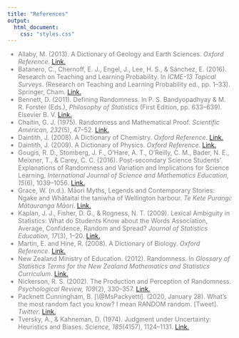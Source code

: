 ```yaml
---
title: "References"
output:
  html_document:
    css: "styles.css"
---
```

<body>
<ul style = "color: gray; font-family: "Gill Sans"; font-weight: 100;
  font-size: 50% !important;">
<li>Allaby, M. (2013). A Dictionary of Geology and Earth Sciences. <em>Oxford Reference</em>. <a href = https://www.oxfordreference.com/view/10.1093/acref/9780199653065.001.0001/acref-9780199653065 target="_blank"> Link.</a> </li>

<li>Batanero, C., Chernoff, E. J., Engel, J., Lee, H. S., & Sánchez, E. (2016). Research on Teaching and Learning Probability. In <em>ICME-13 Topical Surveys</em>. (Research on Teaching and Learning Probability ed., pp. 1–33). Springer, Cham. <a href = https://doi.org/10.1007/978-3-319-31625-3_1 target="_blank"> Link.</a> </li>

<li>Bennett, D. (2011). Defining Randomness. In P. S. Bandyopadhyay & M. R. Forster (Eds.), <em>Philosophy of Statistics</em> (First Edition, pp. 633–639). Elsevier B. V. <a href = https://doi.org/10.1016/B978-0-444-51862-0.50020-4 target="_blank"> Link.</a> </li>

<li>Chaitin, G. J. (1975). Randomness and Mathematical Proof. <em>Scientific American, 232</em>(5), 47–52. <a href = https://doi.org/10.1038/scientificamerican0575-47 target="_blank"> Link.</a> </li>

<li>Daintith, J. (2008). A Dictionary of Chemistry. <em>Oxford Reference</em>. <a href = https://www.oxfordreference.com/view/10.1093/acref/9780199204632.001.0001/acref-9780199204632 target="_blank"> Link.</a> </li>

<li>Daintith, J. (2009). A Dictionary of Physics. <em>Oxford Reference</em>. <a href = https://www.oxfordreference.com/view/10.1093/acref/9780199233991.001.0001/acref-9780199233991 target="_blank"> Link.</a> </li>

<li>Gougis, R. D., Stomberg, J. F., O’Hare, A. T., O’Reilly, C. M., Bader, N. E., Meixner, T., & Carey, C. C. (2016). Post-secondary Science Students’ Explanations of Randomness and Variation and Implications for Science Learning. <em>International Journal of Science and Mathematics Education, 15</em>(6), 1039–1056. <a href = https://doi.org/10.1007/s10763-016-9737-7 target="_blank"> Link.</a> </li>

<li>Grace, W. (n.d.). Māori Myths, Legends and Contemporary Stories: Ngake and Whātaitai the taniwha of Wellington harbour. <em>Te Kete Purangi: Mātauranga Māori</em>. <a href = https://eng.mataurangamaori.tki.org.nz/Support-materials/Te-Reo-Maori/Maori-Myths-Legends-and-Contemporary-Stories/Ngake-and-Whataitai-the-taniwha-of-Wellington-harbour target="_blank"> Link.</a> </li>

<li>Kaplan, J. J., Fisher, D. G., & Rogness, N. T. (2009). Lexical Ambiguity in Statistics: What do Students Know about the Words Association, Average, Confidence, Random and Spread? <em>Journal of Statistics Education, 17</em>(3), 1–20. <a href = https://doi.org/10.1080/10691898.2009.11889535 target="_blank"> Link.</a> </li>

<li>Martin, E. and Hine, R. (2008). A Dictionary of Biology. <em>Oxford Reference</em>. <a href = https://www.oxfordreference.com/view/10.1093/acref/9780199204625.001.0001/acref-9780199204625 target="_blank"> Link.</a> </li>

<li>New Zealand Ministry of Education. (2012). Randomness. In <em>Glossary of Statistics Terms for the New Zealand Mathematics and Statistics Curriculum</em>. <a href =  https://seniorsecondary.tki.org.nz/Mathematics-and-statistics/Glossary target="_blank"> Link.</a> </li>

<li>Nickerson, R. S. (2002). The Production and Perception of Randomness. <em>Psychological Review, 109</em>(2), 330–357. <a href = https://doi.org/10.1037/0033-295x.109.2.330 target="_blank"> Link.</a> </li>

<li>Packnett Cunningham, B. [\@MsPackyetti]. (2020, January 28). What’s the most random fact you know? I mean RANDOM random. [Tweet]. <em>Twitter</em>. <a href = https://twitter.com/MsPackyetti/status/1221992423905202176 target="_blank"> Link.</a> </li>

<li>Tversky, A., & Kahneman, D. (1974). Judgment under Uncertainty: Heuristics and Biases. <em>Science, 185</em>(4157), 1124–1131. <a href = https://doi.org/10.1126/science.185.4157.1124 target="_blank"> Link.</a> </li>
</ul>
<br>
</body>
